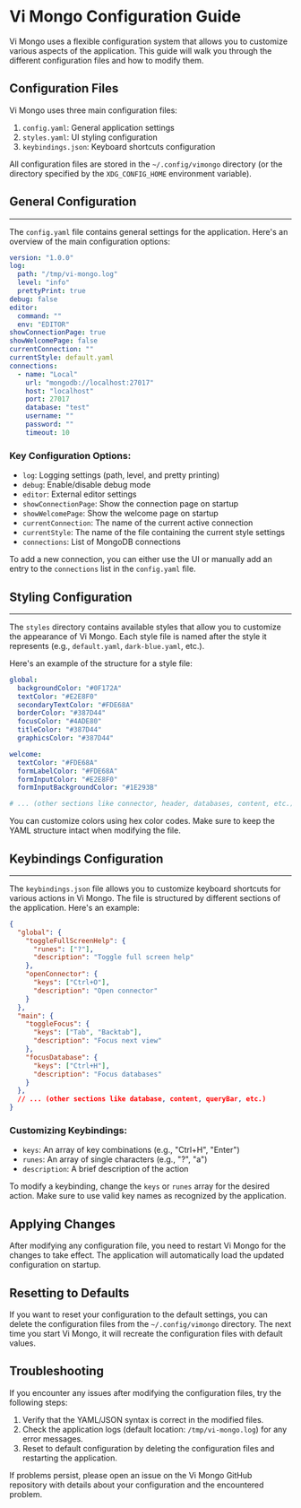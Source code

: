 # Vi Mongo Configuration Guide

Vi Mongo uses a flexible configuration system that allows you to customize various aspects of the application. This guide will walk you through the different configuration files and how to modify them.

## Configuration Files

Vi Mongo uses three main configuration files:

1. `config.yaml`: General application settings
2. `styles.yaml`: UI styling configuration
3. `keybindings.json`: Keyboard shortcuts configuration

All configuration files are stored in the `~/.config/vimongo` directory (or the directory specified by the `XDG_CONFIG_HOME` environment variable).

## General Configuration
---

The `config.yaml` file contains general settings for the application. Here's an overview of the main configuration options:

```yaml
version: "1.0.0"
log:
  path: "/tmp/vi-mongo.log"
  level: "info"
  prettyPrint: true
debug: false
editor:
  command: ""
  env: "EDITOR"
showConnectionPage: true
showWelcomePage: false
currentConnection: ""
currentStyle: default.yaml
connections:
  - name: "Local"
    url: "mongodb://localhost:27017"
    host: "localhost"
    port: 27017
    database: "test"
    username: ""
    password: ""
    timeout: 10
```

### Key Configuration Options:

- `log`: Logging settings (path, level, and pretty printing)
- `debug`: Enable/disable debug mode
- `editor`: External editor settings
- `showConnectionPage`: Show the connection page on startup
- `showWelcomePage`: Show the welcome page on startup
- `currentConnection`: The name of the current active connection
- `currentStyle`: The name of the file containing the current style settings
- `connections`: List of MongoDB connections

To add a new connection, you can either use the UI or manually add an entry to the `connections` list in the `config.yaml` file.

## Styling Configuration
---

The `styles` directory contains available styles that allow you to customize the appearance of Vi Mongo. Each style file is named after the style it represents (e.g., `default.yaml`, `dark-blue.yaml`, etc.).

Here's an example of the structure for a style file:

```yaml
global:
  backgroundColor: "#0F172A"
  textColor: "#E2E8F0"
  secondaryTextColor: "#FDE68A"
  borderColor: "#387D44"
  focusColor: "#4ADE80"
  titleColor: "#387D44"
  graphicsColor: "#387D44"

welcome:
  textColor: "#FDE68A"
  formLabelColor: "#FDE68A"
  formInputColor: "#E2E8F0"
  formInputBackgroundColor: "#1E293B"

# ... (other sections like connector, header, databases, content, etc.)
```

You can customize colors using hex color codes. Make sure to keep the YAML structure intact when modifying the file.

## Keybindings Configuration 
---

The `keybindings.json` file allows you to customize keyboard shortcuts for various actions in Vi Mongo. The file is structured by different sections of the application. Here's an example:

```json
{
  "global": {
    "toggleFullScreenHelp": {
      "runes": ["?"],
      "description": "Toggle full screen help"
    },
    "openConnector": {
      "keys": ["Ctrl+O"],
      "description": "Open connector"
    }
  },
  "main": {
    "toggleFocus": {
      "keys": ["Tab", "Backtab"],
      "description": "Focus next view"
    },
    "focusDatabase": {
      "keys": ["Ctrl+H"],
      "description": "Focus databases"
    }
  },
  // ... (other sections like database, content, queryBar, etc.)
}
```

### Customizing Keybindings:

- `keys`: An array of key combinations (e.g., "Ctrl+H", "Enter")
- `runes`: An array of single characters (e.g., "?", "a")
- `description`: A brief description of the action

To modify a keybinding, change the `keys` or `runes` array for the desired action. Make sure to use valid key names as recognized by the application.

## Applying Changes

After modifying any configuration file, you need to restart Vi Mongo for the changes to take effect. The application will automatically load the updated configuration on startup.

## Resetting to Defaults

If you want to reset your configuration to the default settings, you can delete the configuration files from the `~/.config/vimongo` directory. The next time you start Vi Mongo, it will recreate the configuration files with default values.

## Troubleshooting

If you encounter any issues after modifying the configuration files, try the following steps:

1. Verify that the YAML/JSON syntax is correct in the modified files.
2. Check the application logs (default location: `/tmp/vi-mongo.log`) for any error messages.
3. Reset to default configuration by deleting the configuration files and restarting the application.

If problems persist, please open an issue on the Vi Mongo GitHub repository with details about your configuration and the encountered problem.
